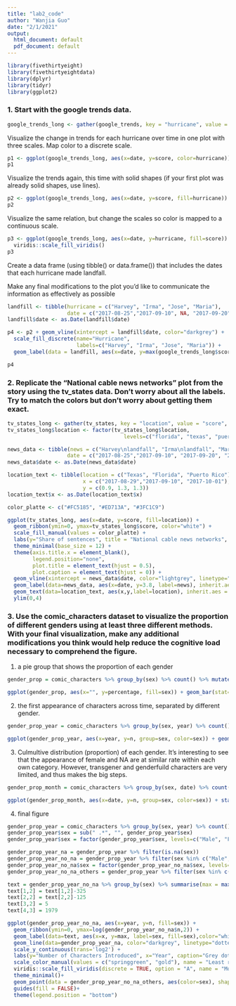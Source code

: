 ```yaml
---
title: "lab2_code"
author: "Wanjia Guo"
date: "2/1/2021"
output:
  html_document: default
  pdf_document: default
---
```


```r
library(fivethirtyeight)
library(fivethirtyeightdata)
library(dplyr)
library(tidyr)
library(ggplot2)
```

### 1. Start with the google trends data.

```r
google_trends_long <- gather(google_trends, key = "hurricane", value = "score", -date)
```

Visualize the change in trends for each hurricane over time in one plot with three scales. Map color to a discrete scale.

```r
p1 <- ggplot(google_trends_long, aes(x=date, y=score, color=hurricane)) + geom_line()
p1
```

Visualize the trends again, this time with solid shapes (if your first plot was already solid shapes, use lines). 

```r
p2 <- ggplot(google_trends_long, aes(x=date, y=score, fill=hurricane)) + geom_ribbon(ymin=0, ymax=google_trends_long$score, alpha=0.5, color="white")
p2
```

Visualize the same relation, but change the scales so color is mapped to a continuous scale.

```r
p3 <- ggplot(google_trends_long, aes(x=date, y=hurricane, fill=score)) + geom_tile() + coord_fixed() +
  viridis::scale_fill_viridis()
p3
```

Create a data frame (using tibble() or data.frame()) that includes the dates that each hurricane made landfall. 

Make any final modifications to the plot you’d like to communicate the information as effectively as possible

```r

landfill <- tibble(hurricane = c("Harvey", "Irma", "Jose", "Maria"), 
                   date = c("2017-08-25","2017-09-10", NA, "2017-09-20"))
landfill$date <- as.Date(landfill$date)

p4 <- p2 + geom_vline(xintercept = landfill$date, color="darkgrey") +
  scale_fill_discrete(name="Hurricane",
                      labels=c("Harvey", "Irma", "Jose", "Maria")) +
  geom_label(data = landfill, aes(x=date, y=max(google_trends_long$score)+10,label = hurricane), fill = "darkgrey", colour = "white", show.legend = FALSE) + theme_minimal() + theme(legend.position="top")

p4
```

### 2. Replicate the “National cable news networks” plot from the story using the tv_states data. Don’t worry about all the labels. Try to match the colors but don’t worry about getting them exact.

```r
tv_states_long <- gather(tv_states, key = "location", value = "score", -date)
tv_states_long$location <- factor(tv_states_long$location,
                                     levels=c("florida", "texas", "puerto_rico"))

news_data <- tibble(news = c("Harvey\nlandfall", "Irma\nlandfall", "Maria\nlandfall", "Las Vegas\nshooting"),
                   date = c("2017-08-25","2017-09-10", "2017-09-20", "2017-10-01"))
news_data$date <- as.Date(news_data$date)

location_text <- tibble(location = c("Texas", "Florida", "Puerto Rico"), 
                        x = c("2017-08-29","2017-09-10", "2017-10-01"),
                        y = c(0.9, 1.3, 1.3))
location_text$x <- as.Date(location_text$x)

color_platte <- c("#FC5185", "#ED713A", "#3FC1C9")

ggplot(tv_states_long, aes(x=date, y=score, fill=location)) + 
  geom_ribbon(ymin=0, ymax=tv_states_long$score, color="white") +
  scale_fill_manual(values = color_platte) +
  labs(y="Share of sentences", title = "National cable news networks", caption = "Includes Bloomberg, CNBC, CNN, Fox Business, Fox News and MSNBC.\nFiveThirtyEight") + 
  theme_minimal(base_size = 12) + 
  theme(axis.title.x = element_blank(),
        legend.position="none", 
        plot.title = element_text(hjust = 0.5), 
        plot.caption = element_text(hjust = 0)) +
  geom_vline(xintercept = news_data$date, color="lightgrey", linetype="dotted") + 
  geom_label(data=news_data, aes(x=date, y=3.8, label=news), inherit.aes = FALSE, color="grey80",  label.size = NA)+
  geom_text(data=location_text, aes(x,y,label=location), inherit.aes = FALSE, size=4.5) + 
  ylim(0,4)
```

### 3. Use the comic_characters dataset to visualize the proportion of different genders using at least three different methods. With your final visualization, make any additional modifications you think would help reduce the cognitive load necessary to comprehend the figure.

1. a pie group that shows the proportion of each gender

```r
gender_prop = comic_characters %>% group_by(sex) %>% count() %>% mutate(percentage = n/sum(.$n))

ggplot(gender_prop, aes(x="", y=percentage, fill=sex)) + geom_bar(stat="identity", width=1) + coord_polar("y", start=0) + theme_void()
```

2. the first appearance of characters across time, separated by different gender.

```r
gender_prop_year = comic_characters %>% group_by(sex, year) %>% count()

ggplot(gender_prop_year, aes(x=year, y=n, group=sex, color=sex)) + geom_line() 
```

3. Culmultive distribution (proportion) of each gender. It's interesting to see that the appearance of female and NA are at similar rate within each own category. However, transgener and genderfuild characters are very limited, and thus makes the big steps.

```r
gender_prop_month = comic_characters %>% group_by(sex, date) %>% count()

ggplot(gender_prop_month, aes(x=date, y=n, group=sex, color=sex)) + stat_ecdf(geom = "step")
```

4. final figure

```r
gender_prop_year = comic_characters %>% group_by(sex, year) %>% count()
gender_prop_year$sex = sub(" .*", "", gender_prop_year$sex)
gender_prop_year$sex = factor(gender_prop_year$sex, levels=c("Male", "Female", "Agender","Genderless","Genderfluid","Transgender"))

gender_prop_year_na = gender_prop_year %>% filter(is.na(sex))
gender_prop_year_no_na = gender_prop_year %>% filter(sex %in% c("Male", "Female", "Agender","Genderless"))
gender_prop_year_no_na$sex = factor(gender_prop_year_no_na$sex, levels=c("Male", "Female", "Agender","Genderless"))
gender_prop_year_no_na_others = gender_prop_year %>% filter(sex %in% c("Genderfluid","Transgender"))

text = gender_prop_year_no_na %>% group_by(sex) %>% summarise(max = max(n)) %>% mutate(x=1994)
text[1,2] = text[1,2]-325
text[2,2] = text[2,2]-125
text[3,2] = 5
text[4,3] = 1979

ggplot(gender_prop_year_no_na, aes(x=year, y=n, fill=sex)) + 
  geom_ribbon(ymin=0, ymax=log(gender_prop_year_no_na$n,2)) + 
  geom_label(data=text, aes(x=x, y=max, label=sex, fill=sex),color="white",label.size = NA)+
  geom_line(data=gender_prop_year_na, color="darkgrey", linetype="dotted")+
  scale_y_continuous(trans='log2') + 
  labs(y="Number of Characters Introduced", x="Year", caption="Grey dotted line indicates N.A.")+
  scale_color_manual(values = c("springgreen", "gold"), name = "Least represented groups")+
  viridis::scale_fill_viridis(discrete = TRUE, option = "A", name = "More than 2 in total")+
  theme_minimal()+
  geom_point(data = gender_prop_year_no_na_others, aes(color=sex), shape=8, size=3)+
  guides(fill = FALSE)+
  theme(legend.position = "bottom")

```





